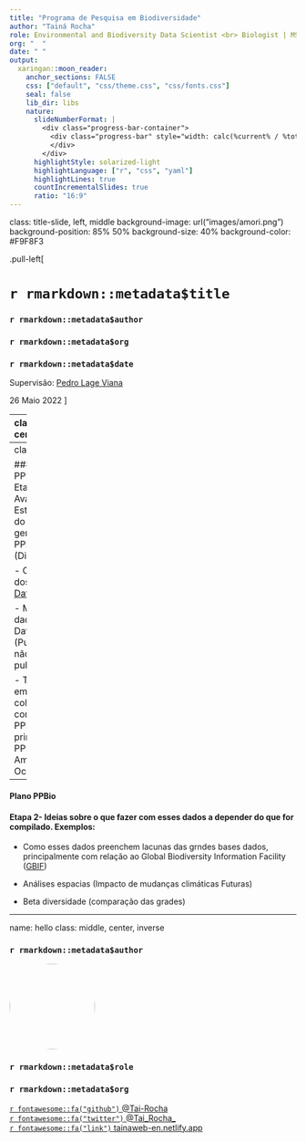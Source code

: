 ```yaml
---
title: "Programa de Pesquisa em Biodiversidade" 
author: "Tainá Rocha"
role: Environmental and Biodiversity Data Scientist <br> Biologist | MSc. in Environmental biology | PhD. in Zoology 
org: "  "
date: " "
output:
  xaringan::moon_reader:
    anchor_sections: FALSE
    css: ["default", "css/theme.css", "css/fonts.css"]
    seal: false 
    lib_dir: libs
    nature:
      slideNumberFormat: |
        <div class="progress-bar-container">
          <div class="progress-bar" style="width: calc(%current% / %total% * 100%);">
          </div>
        </div>
      highlightStyle: solarized-light
      highlightLanguage: ["r", "css", "yaml"]
      highlightLines: true
      countIncrementalSlides: true
      ratio: "16:9"
---
```


class: title-slide, left, middle
background-image: url("images/amori.png")
background-position: 85% 50%
background-size: 40%
background-color: #F9F8F3

.pull-left[

# `r rmarkdown::metadata$title`

### `r rmarkdown::metadata$author`

### `r rmarkdown::metadata$org`

### `r rmarkdown::metadata$date`

Supervisão: [Pedro Lage Viana](https://scholar.google.com/citations?user=UClIkHAAAAAJ&hl=en) <br>

26 Maio 2022
]

---
class: middle, center

# Interesses atuais | Linhas de Pesquisa 

.columns[

.left-col[
### Dados ambientais Dados de biodiversidade  Análises Espaciais  

<img style="border-radius: 10%; object-fit: cover;" src="https://pbs.twimg.com/media/EgqKANjVkAEVDtb.jpg" width="200px" height="200px"/>

]

.middle-col[
### Bio(Eco) informática 

<img style="border-radius: 10%;" src="https://lirp.cdn-website.com/dbd26f15/dms3rep/multi/opt/extreme+programming+2-640w.jpg" width="250px"/>

]

.right-col[

### Ciência Aberta FAIR #OPEN SCIENCE 

<img style="border-radius: 10%; object-fit: cover;" src="https://pbs.twimg.com/profile_images/1400579225162297345/Lqq-PC95_400x400.jpg" width="200px" height="200px"/>

]
]

---
class: top

#### Plano PPBio
#### Etapa 1- Avaliar o Estado da Arte do dados gerados pelos PPBio (Diagnóstico) .

- Compilação dos dados do [DataONE](https://www.dataone.org/) *

- Mapear dados fora do DataONE (Publicados e não publicados)

- Trabalhar em colaboração com todos os PPBIOs, principalmente PPBIo Amazônia Ocidental*

---

#### Plano PPBio
#### Etapa 2- Ideias sobre o que fazer com esses dados a depender do que for compilado. Exemplos:

- Como esses dados preenchem lacunas das grndes bases dados, principalmente com relação ao  Global Biodiversity Information Facility ([GBIF](https://www.gbif.org/))

- Análises espacias (Impacto de mudanças climáticas Futuras)

- Beta diversidade (comparação das grades)

---
name: hello
class: middle, center, inverse


### `r rmarkdown::metadata$author`

<img style="border-radius: 50%;" src="https://avatars.githubusercontent.com/u/11633554?v=4" width="150px"/>

### `r rmarkdown::metadata$role`

### `r rmarkdown::metadata$org`

[`r fontawesome::fa("github")` @Tai-Rocha](https://github.com/Tai-Rocha)    
[`r fontawesome::fa("twitter")` @Tai_Rocha_](https://twitter.com/Tai_Rocha_)   
[`r fontawesome::fa("link")` tainaweb-en.netlify.app](https://tainaweb-en.netlify.app/)


